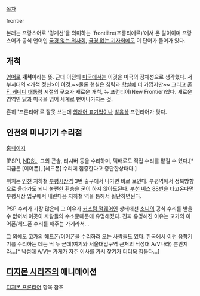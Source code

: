 [[목차]]


frontier

본래는 프랑스어로 '경계선'을 의미하는 'frontière(프롱티에르)'에서 온 말이이며 프랑스어가 공식 언어인 [[국경 없는 의사회]], [[언론자유지수|국경 없는 기자회]]에도 이 단어가 들어가 있다.
== 개척 ==
[[영어]]로 '''개척'''이라는 뜻. 근대 이전의 [[미국]]에서는 이것을 미국의 정체성으로 생각했다. 서부시대의 <개척 정신>이 이것.~~물론 현실은 침략과 [[학살]]에 더 가깝지만~~ 그리고 [[존 F. 케네디]] [[대통령]] 시절의 구호가 새로운 개척, 뉴 프런티어(New Frontier)였다. 새로운 영역인 [[달]]과 미국을 넘어 세계로 뻗어나가자는 것.

흔히 '프론티어'로 잘못 쓰는데 [[외래어 표기법]]이나 [[발음]]상 프런티어가 맞다.

== 인천의 미니기기 수리점 ==

[http://wemd.kr/ 홈페이지]

[PSP], [[NDSL]], 그외 콘솔, 리시버 등을 수리하며, 택배로도 직접 수리를 맡길 수 있다.[* 지금은 [이어폰], [헤드폰] 수리에 집중한다고 중단한상태다.]

위치는 [[인천]] 지하철 [[부평시장역]] 3번 출구에서 나가면 바로 보인다. 부평역에서 정북방향으로 올라가도 되니 불편한 환승을 굳이 하지 않아도된다. [[부천 버스 88]]번을 타고온다면 부평시장 입구에서 내린다음 지하철 역을 통해서 횡단하면된다. 

PSP 수리가 가장 많은데 그 이유가 [[커스텀 펌웨어]]인 상태에선 [[소니]]의 공식 수리를 받을수 없어서 이곳이 사람들의 수소문때문에 유명해졌다. 진짜 유명해진 이유는 고가의 이어폰/헤드폰 수리를 해주는 가게라서...

그 외에도 고가의 헤드폰/이어폰을 수리하러 오는 사람들도 있다. 한국에서 이런 음향기기를 수리하는 데는 딱 두 군데(여기와 서울대입구역 근처의 낙성대 A/V나라) 뿐인지라...[* 낙성대 A/V는 가게가 자주 이사를 가서 찾기가 더더욱 힘들다...]

== [[디지몬 시리즈]]의 애니메이션 ==
[[디지몬 프론티어]] 항목 참조
